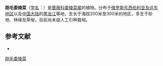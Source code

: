 {{Speciesbox
| name = 刚毛委陵菜
| status = 
| status_system = 
| image =
| genus = Potentilla
| species = asperrima
| authority = Turcz.
}}

'''刚毛委陵菜'''（[[学名|学名]]：{{lang|la|''Potentilla asperrima''}}）是[[蔷薇科|蔷薇科]][[委陵菜属|委陵菜属]]的植物。分布于[[俄罗斯东西伯利亚及远东地区|俄罗斯东西伯利亚及远东地区]]以及[[中国大陆|中国大陆]]的[[黑龙江|黑龙江]]等地，生长于海拔200米至300米的地区，多生于砂地、林缘及草甸，目前尚未由人工引种栽培。

== 参考文献 ==
<div class="references-small">
* {{cite web| url =http://www.bioinfo.cn/db05/KmzwSpecies.php?action=view&id=19124| title =刚毛委陵菜| work =《中国高等植物数据库全库》| publisher =中国科学院微生物研究所| author =昆明植物研究所| accessdate =2009-02-25| deadurl =yes| archiveurl =https://web.archive.org/web/20160305081035/http://www.bioinfo.cn/db05/KmzwSpecies.php?action=view&id=19124| archivedate =2016-03-05}}
</div>
{{Taxonbar|from=Q10898141}}

[[Category:委陵菜属|刚毛委陵菜]]


{{植物小作品}}